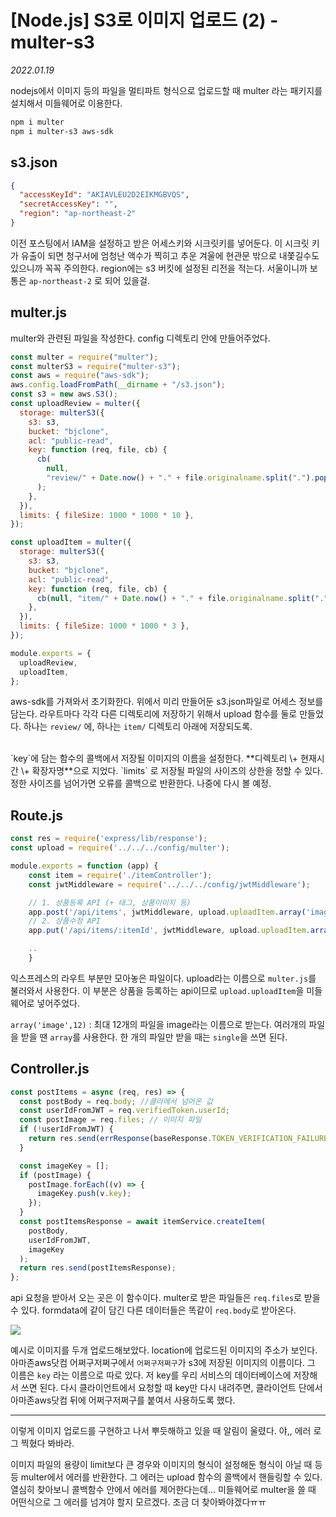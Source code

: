 
# [Node.js] S3로 이미지 업로드 (2) - multer-s3

_2022.01.19_

nodejs에서 이미지 등의 파일을 멀티파트 형식으로 업로드할 때 multer 라는 패키지를 설치해서 미들웨어로 이용한다.

```bash
npm i multer
npm i multer-s3 aws-sdk
```

## s3.json

```json
{
  "accessKeyId": "AKIAVLEU2D2EIKMGBVQS",
  "secretAccessKey": "",
  "region": "ap-northeast-2"
}
```

이전 포스팅에서 IAM을 설정하고 받은 어세스키와 시크릿키를 넣어둔다. 이 시크릿 키가 유출이 되면 청구서에 엄청난 액수가 찍히고 추운 겨울에 현관문 밖으로 내쫓길수도 있으니까 꼭꼭 주의한다. region에는 s3 버킷에 설정된 리전을 적는다. 서울이니까 보통은 `ap-northeast-2` 로 되어 있을걸.

## **multer.js**

multer와 관련된 파일을 작성한다. config 디렉토리 안에 만들어주었다.

```js
const multer = require("multer");
const multerS3 = require("multer-s3");
const aws = require("aws-sdk");
aws.config.loadFromPath(__dirname + "/s3.json");
const s3 = new aws.S3();
const uploadReview = multer({
  storage: multerS3({
    s3: s3,
    bucket: "bjclone",
    acl: "public-read",
    key: function (req, file, cb) {
      cb(
        null,
        "review/" + Date.now() + "." + file.originalname.split(".").pop()
      );
    },
  }),
  limits: { fileSize: 1000 * 1000 * 10 },
});

const uploadItem = multer({
  storage: multerS3({
    s3: s3,
    bucket: "bjclone",
    acl: "public-read",
    key: function (req, file, cb) {
      cb(null, "item/" + Date.now() + "." + file.originalname.split(".").pop());
    },
  }),
  limits: { fileSize: 1000 * 1000 * 3 },
});

module.exports = {
  uploadReview,
  uploadItem,
};
```

aws-sdk를 가져와서 초기화한다. 위에서 미리 만들어둔 s3.json파일로 어세스 정보를 담는다.
라우트마다 각각 다른 디렉토리에 저장하기 위해서 upload 함수를 둘로 만들었다.
하나는 `review/` 에, 하나는 `item/` 디렉토리 아래에 저장되도록.

<br />
`key`에 담는 함수의 콜백에서 저장될 이미지의 이름을 설정한다. **디렉토리 \+ 현재시간
\+ 확장자명**으로 지었다. `limits` 로 저장될 파일의 사이즈의 상한을 정할 수 있다.
정한 사이즈를 넘어가면 오류를 콜백으로 반환한다. 나중에 다시 볼 예정.

## Route.js

```js
const res = require('express/lib/response');
const upload = require('../../../config/multer');

module.exports = function (app) {
    const item = require('./itemController');
    const jwtMiddleware = require('../../../config/jwtMiddleware');

    // 1. 상품등록 API (+ 태그, 상품이미지 등)
    app.post('/api/items', jwtMiddleware, upload.uploadItem.array('image', 12), item.postItems);
    // 2. 상품수정 API
    app.put('/api/items/:itemId', jwtMiddleware, upload.uploadItem.array('image', 12), item.putItems);

    ..
    }
```

익스프레스의 라우트 부분만 모아놓은 파일이다. upload라는 이름으로 `multer.js`를 불러와서 사용한다. 이 부분은 상품을 등록하는 api이므로 `upload.uploadItem`을 미들웨어로 넣어주었다.

`array('image',12)` : 최대 12개의 파일을 image라는 이름으로 받는다.
여러개의 파일을 받을 땐 `array`를 사용한다. 한 개의 파일만 받을 때는 `single`을 쓰면 된다.

## Controller.js

```js
const postItems = async (req, res) => {
  const postBody = req.body; //클라에서 넘어온 값
  const userIdFromJWT = req.verifiedToken.userId;
  const postImage = req.files; // 이미지 파일
  if (!userIdFromJWT) {
    return res.send(errResponse(baseResponse.TOKEN_VERIFICATION_FAILURE)); //3000
  }

  const imageKey = [];
  if (postImage) {
    postImage.forEach((v) => {
      imageKey.push(v.key);
    });
  }
  const postItemsResponse = await itemService.createItem(
    postBody,
    userIdFromJWT,
    imageKey
  );
  return res.send(postItemsResponse);
};
```

api 요청을 받아서 오는 곳은 이 함수이다. multer로 받은 파일들은 `req.files`로 받을 수 있다. formdata에 같이 담긴 다른 데이터들은 똑같이 `req.body`로 받아온다.

<Img src="https://img1.daumcdn.net/thumb/R1280x0/?scode=mtistory2&fname=https%3A%2F%2Fblog.kakaocdn.net%2Fdn%2FzHPpW%2Fbtrrcinsc5w%2Fa18ldqQBFMPEdjDe80dWpk%2Fimg.png" />

예시로 이미지를 두개 업로드해보았다. location에 업로드된 이미지의 주소가 보인다. 아마존aws닷컴 어쩌구저쩌구에서 `어쩌구저쩌구`가 s3에 저장된 이미지의 이름이다. 그 이름은 `key` 라는 이름으로 따로 있다. 저 key를 우리 서비스의 데이터베이스에 저장해서 쓰면 된다. 다시 클라이언트에서 요청할 때 key만 다시 내려주면, 클라이언트 단에서 아마존aws닷컴 뒤에 어쩌구저쩌구를 붙여서 사용하도록 했다.

---

이렇게 이미지 업로드를 구현하고 나서 뿌듯해하고 있을 때 알림이 울렸다. 야,, 에러 로그 찍혔다 봐바라.

이미지 파일의 용량이 limit보다 큰 경우와 이미지의 형식이 설정해둔 형식이 아닐 때 등등 multer에서 에러를 반환한다. 그 에러는 upload 함수의 콜백에서 핸들링할 수 있다. 열심히 찾아보니 콜백함수 안에서 에러를 제어한다는데... 미들웨어로 multer을 쓸 때 어떤식으로 그 에러를 넘겨야 할지 모르겠다. 조금 더 찾아봐야겠다ㅠㅠ
